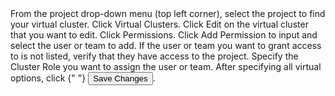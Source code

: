 <Flow id="vcluster-share-ui">
  <Step>
    From the project drop-down menu (top left corner), select the project to find your virtual cluster.
  </Step>
  <Step>
    Click <NavStep>Virtual Clusters</NavStep>.
  </Step>
  <Step>
    Click <Label>Edit</Label> on the virtual cluster that you want to edit.
  </Step>
  <Step>
    Click <NavStep>Permissions</NavStep>.
    </Step>
  <Step>
    Click <Label>Add Permission </Label> to input and select the user or team to add. If the user or team you want to grant access to is not listed, verify that they have access to the project.
  </Step>
  <Step>
    Specify the <Label>Cluster Role</Label> you want to assign the user or team.
  </Step>
  <Step>
    After specifying all virtual options, click {" "}
    <Button>Save Changes</Button>.
  </Step>
</Flow>

